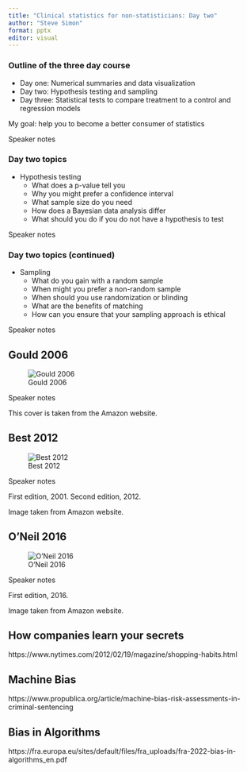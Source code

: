 ```yaml
---
title: "Clinical statistics for non-statisticians: Day two"
author: "Steve Simon"
format: pptx
editor: visual
---
```


### Outline of the three day course

-   Day one: Numerical summaries and data visualization
-   Day two: Hypothesis testing and sampling
-   Day three: Statistical tests to compare treatment to a control and regression models

My goal: help you to become a better consumer of statistics

::: notes
Speaker notes
:::

### Day two topics

-   Hypothesis testing
    -   What does a p-value tell you
    -   Why you might prefer a confidence interval
    -   What sample size do you need
    -   How does a Bayesian data analysis differ
    -   What should you do if you do not have a hypothesis to test

::: notes
Speaker notes
:::

### Day two topics (continued)

-   Sampling
    -   What do you gain with a random sample
    -   When might you prefer a non-random sample
    -   When should you use randomization or blinding
    -   What are the benefits of matching
    -   How can you ensure that your sampling approach is ethical

::: notes
Speaker notes
:::


## Gould 2006

![Gould 2006](gould-2006.jpg){#fig-gould-2006 fig-align="left"}

::: notes
Speaker notes

This cover is taken from the Amazon website.
:::

## Best 2012

![Best 2012](best-2012.jpg){#fig-best-2012 fig-align="left"}

::: notes
Speaker notes

First edition, 2001. Second edition, 2012.

Image taken from Amazon website.
:::

## O'Neil 2016

![O'Neil 2016](oneil-2016.jpg){#fig-oneil-2016 fig-align="left"}

::: notes
Speaker notes

First edition, 2016.

Image taken from Amazon website.
:::

## How companies learn your secrets

https://www.nytimes.com/2012/02/19/magazine/shopping-habits.html

## Machine Bias

https://www.propublica.org/article/machine-bias-risk-assessments-in-criminal-sentencing

## Bias in Algorithms

https://fra.europa.eu/sites/default/files/fra_uploads/fra-2022-bias-in-algorithms_en.pdf

